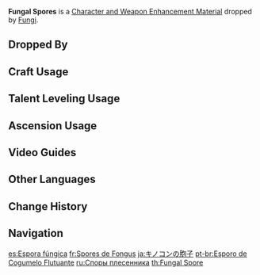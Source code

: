 {{Item Infobox
|id          = 112059
|image       = Item Fungal Spores.png
|type        = Character and Weapon Enhancement Materials
|group       = Fungal Spore Powder
|group2      = General Enemy Drops
|invCategory = Character Development Items
|quality     = 1
|description = A small amount of glittering spore powder left behind by Floating Fungi. Seems that a sneeze is all it takes for this powder to vanish without a trace.
|source1     = Dropped by [[Fungi]]
}}
'''Fungal Spores''' is a [[Character and Weapon Enhancement Material]] dropped by [[Fungi]].

==Dropped By==
{{Dropped By}}

==Craft Usage==
{{Craft Usage}}

==Talent Leveling Usage==
{{Talent Leveling Usage}}

==Ascension Usage==
{{Ascension Usage}}

==Video Guides==
{{EVT
|video1   = https://youtu.be/fEKGhH2NE0M
|caption1 = Fungal Spores: Quick Farming Locations
}}
==Other Languages==
{{Other Languages|default_hidden = 1
|en      = Fungal Spores
|zhs     = 蕈兽孢子
|zhs_rm  = Xùn Shòu Bāozǐ
|zht     = 蕈獸孢子
|zht_rm  = Xùn Shòu Bāozǐ
|ja      = キノコンの胞子
|ja_rm   = Kinokon no Houshi
|ko      = 버섯몬 포자
|ko_rm   = Beoseotmon Poja
|es      = Espora fúngica
|fr      = Spores de Fongus
|ru      = Споры плесенника
|th      = Fungal Spore
|th_rm   = 
|vi      = Bào Tử Nấm Quỷ
|de      = Sporen der Pilzbestie
|id      = Fungal Spore
|pt      = Esporo de Cogumelo Flutuante
|tr      = Mantar Sporları
|it      = Spore fungine
}}

==Change History==
{{Change History|2.6}}

==Navigation==
{{Development Item Navbox|Character and Weapon Enhancement Materials}}

[[es:Espora fúngica]]
[[fr:Spores de Fongus]]
[[ja:キノコンの胞子]]
[[pt-br:Esporo de Cogumelo Flutuante]]
[[ru:Споры плесенника]]
[[th:Fungal Spore]]